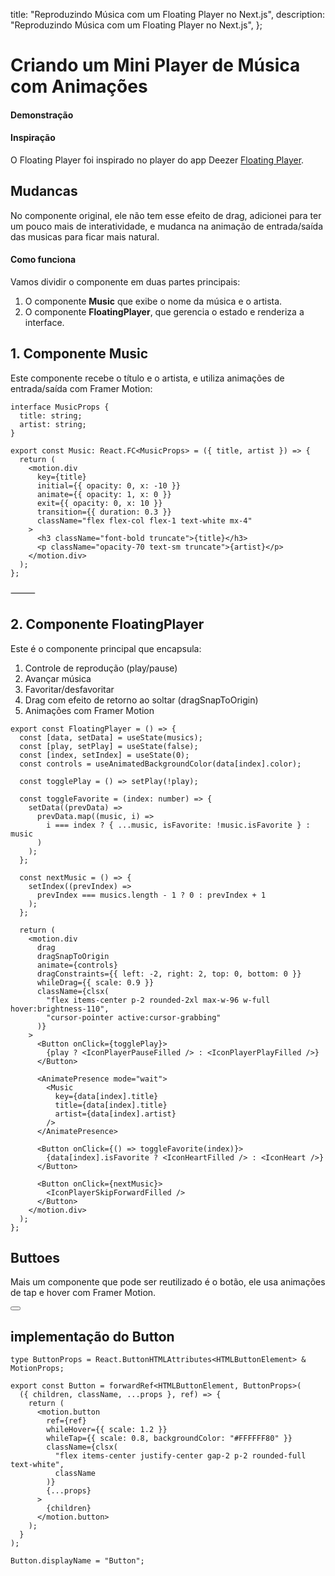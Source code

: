 
  title: "Reproduzindo Música com um Floating Player no Next.js",
  description: "Reproduzindo Música com um Floating Player no Next.js",
};

# Criando um Mini Player de Música com Animações

#### Demonstração

<Demo>
  <FloatingPlayer />
</Demo>

#### Inspiração

O Floating Player foi inspirado no player do app Deezer [Floating Player](https://play.google.com/store/apps/details?id=deezer.android.app&hl=pt_BR).

## Mudancas

No componente original, ele não tem esse efeito de drag, adicionei para ter um pouco mais de interatividade, e mudanca na animação de entrada/saída das musicas para ficar mais natural.

#### Como funciona

Vamos dividir o componente em duas partes principais:

1. O componente **Music** que exibe o nome da música e o artista.
2. O componente **FloatingPlayer**, que gerencia o estado e renderiza a interface.

## 1. Componente Music

Este componente recebe o título e o artista, e utiliza animações de entrada/saída com Framer Motion:

```tsx
interface MusicProps {
  title: string;
  artist: string;
}

export const Music: React.FC<MusicProps> = ({ title, artist }) => {
  return (
    <motion.div
      key={title}
      initial={{ opacity: 0, x: -10 }}
      animate={{ opacity: 1, x: 0 }}
      exit={{ opacity: 0, x: 10 }}
      transition={{ duration: 0.3 }}
      className="flex flex-col flex-1 text-white mx-4"
    >
      <h3 className="font-bold truncate">{title}</h3>
      <p className="opacity-70 text-sm truncate">{artist}</p>
    </motion.div>
  );
};
```

⸻

## 2. Componente FloatingPlayer

Este é o componente principal que encapsula:

1. Controle de reprodução (play/pause)
2. Avançar música
3. Favoritar/desfavoritar
4. Drag com efeito de retorno ao soltar (dragSnapToOrigin)
5. Animações com Framer Motion

```tsx
export const FloatingPlayer = () => {
  const [data, setData] = useState(musics);
  const [play, setPlay] = useState(false);
  const [index, setIndex] = useState(0);
  const controls = useAnimatedBackgroundColor(data[index].color);

  const togglePlay = () => setPlay(!play);

  const toggleFavorite = (index: number) => {
    setData((prevData) =>
      prevData.map((music, i) =>
        i === index ? { ...music, isFavorite: !music.isFavorite } : music
      )
    );
  };

  const nextMusic = () => {
    setIndex((prevIndex) =>
      prevIndex === musics.length - 1 ? 0 : prevIndex + 1
    );
  };

  return (
    <motion.div
      drag
      dragSnapToOrigin
      animate={controls}
      dragConstraints={{ left: -2, right: 2, top: 0, bottom: 0 }}
      whileDrag={{ scale: 0.9 }}
      className={clsx(
        "flex items-center p-2 rounded-2xl max-w-96 w-full hover:brightness-110",
        "cursor-pointer active:cursor-grabbing"
      )}
    >
      <Button onClick={togglePlay}>
        {play ? <IconPlayerPauseFilled /> : <IconPlayerPlayFilled />}
      </Button>

      <AnimatePresence mode="wait">
        <Music
          key={data[index].title}
          title={data[index].title}
          artist={data[index].artist}
        />
      </AnimatePresence>

      <Button onClick={() => toggleFavorite(index)}>
        {data[index].isFavorite ? <IconHeartFilled /> : <IconHeart />}
      </Button>

      <Button onClick={nextMusic}>
        <IconPlayerSkipForwardFilled />
      </Button>
    </motion.div>
  );
};
```

## Buttoes

Mais um componente que pode ser reutilizado é o botão, ele usa animações de tap e hover com Framer Motion.

<Demo>
  <Button>
    <IconPlayerSkipForwardFilled />
  </Button>
</Demo>

## implementação do Button

```tsx
type ButtonProps = React.ButtonHTMLAttributes<HTMLButtonElement> & MotionProps;

export const Button = forwardRef<HTMLButtonElement, ButtonProps>(
  ({ children, className, ...props }, ref) => {
    return (
      <motion.button
        ref={ref}
        whileHover={{ scale: 1.2 }}
        whileTap={{ scale: 0.8, backgroundColor: "#FFFFFF80" }}
        className={clsx(
          "flex items-center justify-center gap-2 p-2 rounded-full text-white",
          className
        )}
        {...props}
      >
        {children}
      </motion.button>
    );
  }
);

Button.displayName = "Button";
```
